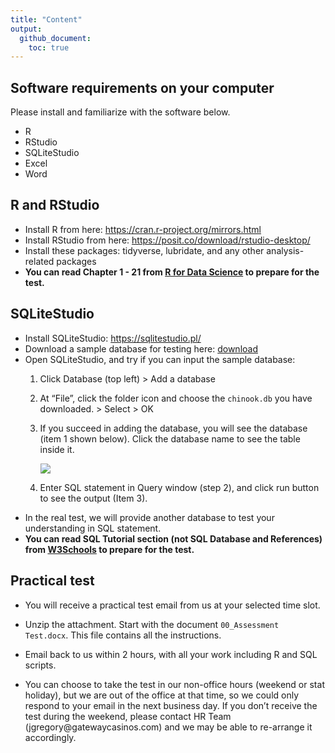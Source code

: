 ```yaml
---
title: "Content"
output: 
  github_document:
    toc: true
---
```


## Software requirements on your computer

Please install and familiarize with the software below.

-   R
-   RStudio
-   SQLiteStudio
-   Excel
-   Word

## R and RStudio

-   Install R from here: <https://cran.r-project.org/mirrors.html>
-   Install RStudio from here: <https://posit.co/download/rstudio-desktop/>
-   Install these packages: tidyverse, lubridate, and any other analysis-related packages
-   **You can read Chapter 1 - 21 from [R for Data Science](https://r4ds.had.co.nz/index.html) to prepare for the test.**

## SQLiteStudio

-   Install SQLiteStudio: <https://sqlitestudio.pl/>
-   Download a sample database for testing here: [download](assets/chinook.db)
-   Open SQLiteStudio, and try if you can input the sample database:
    1.  Click Database (top left) \> Add a database

    2.  At "File", click the folder icon and choose the `chinook.db` you have downloaded. \> Select \> OK

    3.  If you succeed in adding the database, you will see the database (item 1 shown below). Click the database name to see the table inside it.

        ![](assets/SQLiteStudio.png)

    4.  Enter SQL statement in Query window (step 2), and click run button to see the output (Item 3).
-   In the real test, we will provide another database to test your understanding in SQL statement.
-   **You can read SQL Tutorial section (not SQL Database and References) from [W3Schools](https://www.w3schools.com/sql/default.asp) to prepare for the test.**

## Practical test

-   You will receive a practical test email from us at your selected time slot.

-   Unzip the attachment. Start with the document `00_Assessment Test.docx`. This file contains all the instructions.

-   Email back to us within 2 hours, with all your work including R and SQL scripts.

-   You can choose to take the test in our non-office hours (weekend or stat holiday), but we are out of the office at that time, so we could only respond to your email in the next business day. If you don't receive the test during the weekend, please contact HR Team (jgregory\@gatewaycasinos.com) and we may be able to re-arrange it accordingly.
